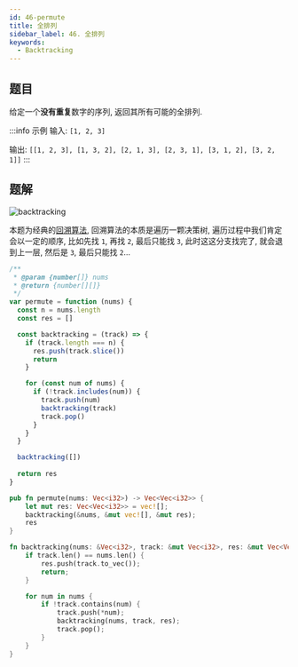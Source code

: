 ```yaml
---
id: 46-permute
title: 全排列
sidebar_label: 46. 全排列
keywords:
  - Backtracking
---
```


## 题目

给定一个**没有重复**数字的序列, 返回其所有可能的全排列.

:::info 示例
输入: `[1, 2, 3]`

输出: `[[1, 2, 3], [1, 3, 2], [2, 1, 3], [2, 3, 1], [3, 1, 2], [3, 2, 1]]`
:::

## 题解

![backtracking](../../static/img/backtracking.jpg)

本题为经典的[回溯算法](/algorithm-design/backtracking), 回溯算法的本质是遍历一颗决策树, 遍历过程中我们肯定会以一定的顺序, 比如先找 `1`, 再找 `2`, 最后只能找 `3`, 此时这这分支找完了, 就会退到上一层, 然后是 `3`, 最后只能找 `2`...


<Tabs>
  <TabItem value="JavaScript" label="JavaScript" default>

```js
/**
 * @param {number[]} nums
 * @return {number[][]}
 */
var permute = function (nums) {
  const n = nums.length
  const res = []

  const backtracking = (track) => {
    if (track.length === n) {
      res.push(track.slice())
      return
    }

    for (const num of nums) {
      if (!track.includes(num)) {
        track.push(num)
        backtracking(track)
        track.pop()
      }
    }
  }

  backtracking([])
  
  return res
}
```
</TabItem>
<TabItem value="Rust" label="Rust">

```rust
pub fn permute(nums: Vec<i32>) -> Vec<Vec<i32>> {
    let mut res: Vec<Vec<i32>> = vec![];
    backtracking(&nums, &mut vec![], &mut res);
    res
}

fn backtracking(nums: &Vec<i32>, track: &mut Vec<i32>, res: &mut Vec<Vec<i32>>) {
    if track.len() == nums.len() {
        res.push(track.to_vec());
        return;
    }

    for num in nums {
        if !track.contains(num) {
            track.push(*num);
            backtracking(nums, track, res);
            track.pop();
        }
    }
}
```

</TabItem>
</Tabs>
